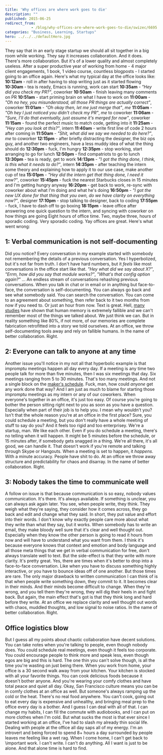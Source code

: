 ```yaml
---
title: 'Why offices are where work goes to die'
description: ""
published: 2015-06-25
redirect_from: 
            - /blog/why-offices-are-where-work-goes-to-die/swizec/6695
categories: "Business, Learning, Startups"
hero: ../../../defaultHero.jpg
---
```

They say that in an early stage startup we should all sit together in a big room while working. They say it increases collaboration. And it does. There&#x27;s more collaboration. But it&#x27;s of a lower quality and almost completely useless. After a super productive year of working from home - 4 major client engagements, 1 book, 1 video course, countless blogposts - I started going to an office again. Here&#x27;s what my typical day at the office looks like: **10:12am** - roll in after having to stop writing just as it started flowing **10:30am** - tea is ready, Emacs is running, work can start **10:35am** - _&quot;Hey did you check my PR?&quot;_, coworker **10:50am** - finish leaving many comments on PR **10:51am** - start priming brain on what I have to work on **11:00am** - _&quot;Oh no hey, you misunderstood, all those PR things are actually correct&quot;_, coworker **11:01am** - _&quot;Oh okay then, let me just merge that&quot;_, _me_ **11:05am** - _&quot;Oh hey I just noticed you didn&#x27;t check my PR&quot;_, _me_ to coworker **11:06am** - _&quot;Sure, I&#x27;ll do that eventually, just assume it&#x27;s merged for now&quot;_, coworker **11:15am** - found the perfect music to match code, getting into it **11:25am** - _&quot;Hey can you look at this?&quot;_, intern **11:40am** - write first line of code 2 hours after coming in **11:50am** - _&quot;Shit, what did we say we needed to do here?&quot;_, _me_ to coworker **12:15pm** - after briefly distracting the designer, the biz ops guy, and another two engineers, have a less muddy idea of what the thing should do **12:30pm** - fuck, I&#x27;m hungry **12:35pm** - stop working, start arranging to go for lunch **12:50pm** - find compatriots to go to lunch **13:30pm** - tea is ready, get to work **14:13pm** - _&quot;I got the thing done, I think, is this what it needs to do?&quot;_, intern **14:35pm** - after teaching the intern some theory and explaining how to apply it to our use case, make another cup of tea **15:01pm** - _&quot;Hey did the intern get that thing done, I need it now?&quot;_, coworker **15:45pm** - fuck the nearest Starbucks closes in 15 minutes and I&#x27;m getting hungry anyway **16:20pm** - get back to work, re-sync with coworker about what I&#x27;m doing and what he&#x27;s doing **16:50pm** - _&quot;I got the new UX done for that thing that you own, do we have clarity on everything now?&quot;_, designer **17:10pm** - stop talking to designer, back to coding **17:55pm** - fuck, I have to dash off to go boxing **18:15pm** - leave office after answering one quick question to the intern, and syncing with coworker on how things are going Eight hours of office time. Two, maybe three, hours of sporadic coding. Very sporadic coding. Yay offices are great. Here&#x27;s what went wrong:

## 1: Verbal communication is not self-documenting

Did you notice? Every conversation in my example started with somebody not remembering the details of a previous conversation. Yes I hyperbolized, but it&#x27;s not far from truth. I don&#x27;t have hard numbers, but it _feels_ like most conversations in the office start like that. _&quot;Hey what did we say about X?&quot;_, _&quot;Errm, how did you say that module works?&quot;_, _&quot;What&#x27;s that config option again?&quot;_ ... An endless stream of conversations rehashing previous conversations. When you talk in chat or in email or in anything but face-to-face, the conversation is self-documenting. You can always go back and see what somebody said. You can search the conversation. You can come to an agreement about something, then refer back to it two months from now if you need to. Or just an hour from now. Text is great. Hell, [many studies](https://scholar.google.com/scholar?hl=en&amp;q=human+memory+fallible&amp;btnG=&amp;as_sdt=1%2C5&amp;as_sdtp=) have shown that human memory is extremely fallible and we can&#x27;t remember most of the things we talked about. We just think we can. But in reality something like 80%, if not more, of our memories are complete fabrication retrofitted into a story we told ourselves. At an office, we throw self-documenting tools away and rely on fallible humans. In the name of better collaboration. Right.

## 2: Everyone can talk to anyone at any time

Another issue you&#x27;ll notice in my not all that hyperbolic example is that impromptu meetings happen all day every day. If a meeting is any time two people talk for more than five minutes, then I was six meetings that day. Six meetings ranging from 5 to 30 minutes. That&#x27;s too many meetings. And not a single block on the [maker&#x27;s schedule](http://swizec.com/blog/why-programmers-work-at-night/swizec/3198). Fuck, man, how could _anyone_ get any work done that way? And I am just as much to blame for starting those impromptu meetings as my intern or any of our coworkers. When everyone&#x27;s together in an office, it&#x27;s just too easy. Of course you&#x27;re going to bother the person sitting right next to you as soon as you have a question. Especially when part of their job is to help you. I mean why wouldn&#x27;t you? Isn&#x27;t that the whole reason you&#x27;re at an office in the first place? Sure, you could schedule a meeting, but you don&#x27;t really have a whole meeting of stuff to say do you? And it feels too rigid and too enterprisey. We&#x27;re a startup, man. We like each other. Even if you do schedule a meeting, there&#x27;s no telling when it will happen. It might be 5 minutes before the schedule, or 15 minutes after, if somebody gets snagged in a thing. We&#x27;re all there, it&#x27;s all good, we can handle it. That doesn&#x27;t work if you&#x27;re remote and talking through Skype or Hangouts. When a meeting is set to happen, it _happens_. With a minute accuracy. People have shit to do. At an office we throw away structure and predictability for chaos and disarray. In the name of better collaboration. Right.

## 3: Nobody takes the time to communicate well

A follow on issue is that because communication is so easy, nobody values communication. It&#x27;s there. It&#x27;s always available. If something is unclear, you can always ask again later. You see, when people write, they think. They weigh what they&#x27;re saying, they consider how it comes across, they go back and edit and change what they said. In short, they put value and effort into their words. I don&#x27;t know why exactly people care more about what they write than what they say, but it works. When somebody has to write an email, they make bloody well sure that it&#x27;s clear and well thought out. Especially when they know the other person is going to read it hours from now and will have to understand what you want from them. I think it&#x27;s because everyone knows that context and emotion and body language and all those meta things that we get in verbal communication for free, don&#x27;t always translate well to text. But the side-effect is that they write with more clarity. It&#x27;s pretty great. Yes, there are times when it&#x27;s better to drop into a face-to-face conversation. Like when you have to discuss something highly interactive, or you have to bounce ideas off of one another. But those times are rare. The only major drawback to written communication I can think of is that when people write something down, they commit to it. It becomes clear in their minds. And their minds become difficult to change. When they&#x27;re wrong, and you tell them they&#x27;re wrong, they will dig their heels in and fight back. But again, the main effect that&#x27;s got is that they think long and hard before they write. At an office we replace clarity and well thought out words with chaos, muddled thoughts, and low signal to noise ratios. In the name of better collaboration. Right.

## Office logistics blow

But I guess all my points about chaotic collaboration have decent solutions. You can take notes when you&#x27;re talking to people, even though nobody does. You could schedule real meetings, even though it feels too corporate. You could encourage people to think more and speak less, even though egos are big and this is hard. The one thin you can&#x27;t solve though, is all the time you&#x27;re wasting on just being there. When you work from home, your office is a 30 second walk away from your kitchen. Your kitchen is stocked with all your favorite things. You can cook delicious foods because it doesn&#x27;t bother anyone. And you&#x27;re wearing your comfy clothes and have total peace and quiet all day. Okay, San Francisco culture means you can be in comfy clothes at an office as well. But someone&#x27;s always ramping up the cold or the heat. There&#x27;s no real food anywhere. You can&#x27;t cook, going out to eat every day is expensive and unhealthy, and bringing meal prep to the office every day is a bother. And I guess I can deal with all of that. I can change my habits, I can fill the commute with audiobooks, and I can put on more clothes when I&#x27;m cold. But what sucks the most is that ever since I started working at an office, I&#x27;ve had to slash my already thin social life. Dealing with people at the office all day saps all of my energy. I&#x27;m an introvert and being forced to spend 8+ hours a day surrounded by people leaves me feeling like a wet rag. When I come home, I can&#x27;t get back to \\important work. I can&#x27;t write. I can&#x27;t do anything. All I want is just to be alone. And that alone time is hard to find.